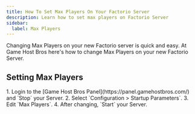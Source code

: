 ```yaml
---
title: How To Set Max Players On Your Factorio Server
description: Learn how to set max players on Factorio Server
sidebar:
  label: Max Players
---
```


Changing Max Players on your new Factorio server is quick and easy. At Game Host Bros here's how to change Max Players on your new Factorio Server.

## Setting Max Players

<Steps>
1. Login to the [Game Host Bros Panel](https://panel.gamehostbros.com/) and `Stop` your Server.
2. Select `Configuration > Startup Parameters`.
3. Edit `Max Players`.
4. After changing, `Start` your Server.
</Steps>
